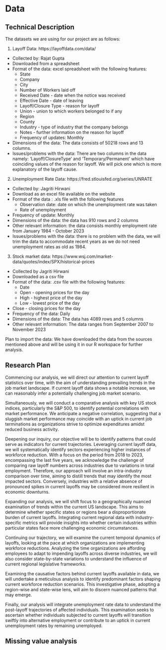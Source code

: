# Data

## Technical Description

The datasets we are using for our project are as follows:

1) Layoff Data: https://layoffdata.com/data/
  - Collected by: Rajat Gupta
  - Downloaded from a spreadsheet
  - Format of the data: excel spreadsheet with the following features:
    - State 
    - Company
    - City 
    - Number of Workers laid off
    - Received Date - date when the notice was received
    - Effective Date - date of leaving
    - Layoff/Closure Type - reason for layoff
    - Union - union to which workers belonged to if any
    - Region 
    - County
    - Industry - type of industry that the company belongs
    - Notes - further information on the reason for layoff
    - Frequency of updates: Monthly
  - Dimensions of the data: The data consists of 50218 rows and 13 columns.
  - Issues/problems with the data:
    There are two columns in the data namely: ‘Layoff/Closure\n Type' and 'Temporary/Permanent' which have coinciding values     of the reason for layoff. We will pick one which is more explanatory of the layoff cause.
    
2) Unemployment Rate Data: https://fred.stlouisfed.org/series/UNRATE
  - Collected by: Jagriti Hirwani
  - Download as an excel file available on the website
  - Format of the data : .xls file with the following features
    - Observation date: date on which the unemployment rate was taken
    - Rate of unemployment
  - Frequency of update: Monthly
  - Dimensions of the data: the data has 910 rows and 2 columns
  - Other relevant information: the data consists monthly employment rate from January 1984 - October 2023
  - Issues/problems with the data: there is no problem with the data, we will trim the data to accommodate recent years as we     do not need unemployment rates as old as 1984.
  
3) Stock market data: https://www.wsj.com/market-data/quotes/index/SPX/historical-prices
  - Collected by Jagriti Hirwani
  - Downloaded as a csv file 
  - Format of the data: .csv file with the following features:
    - Date 
    - Open - opening prices for the day
    - High - highest price of the day
    - Low - lowest price of the day
  - Close - closing prices for the day
  - Frequency of the data: Daily
  - Dimensions of the data: The data has 4089 rows and 5 columns
  - Other relevant information: The data ranges from September 2007 to November 2023
  
Plan to import the data: We have downloaded the data from the sources mentioned above and will be using it in our R workspace for further analysis.


## Research Plan

Commencing our analysis, we will direct our attention to current layoff statistics over time, with the aim of understanding prevailing trends in the job market landscape. If current layoff data shows a notable increase, we can reasonably infer a potentially challenging job market scenario.

Simultaneously, we will conduct a comparative analysis with key US stock indices, particularly the S&P 500, to identify potential correlations with market performance. We anticipate a negative correlation, suggesting that a sluggish market performance may coincide with an uptick in current job terminations as organizations strive to optimize expenditures amidst reduced business activity.

Deepening our inquiry, our objective will be to identify patterns that could serve as indicators for current trajectories. Leveraging current layoff data, we will systematically identify sectors experiencing higher instances of workforce reduction. With a focus on the period from 2018 to 2023, encompassing the last five years, we acknowledge the challenge of comparing raw layoff numbers across industries due to variations in total employment. Therefore, our approach will involve an intra-industry comparison over time, aiming to distill trends that may identify the most impacted sectors. Conversely, industries with a relative absence of pronounced spikes in current layoffs may be considered more resilient in economic downturns.

Expanding our analysis, we will shift focus to a geographically nuanced examination of trends within the current US landscape. This aims to determine whether specific states or regions bear a disproportionate burden of current layoffs. Integrating current regional data with industry-specific metrics will provide insights into whether certain industries within particular states face more challenging economic circumstances.

Continuing our trajectory, we will examine the current temporal dynamics of layoffs, looking at the pace at which organizations are implementing workforce reductions. Analyzing the time organizations are affording employees to adapt to impending layoffs across diverse industries, we will also consider state-by-state variations to understand the influence of current regional legislative frameworks.

Examining the causative factors behind current layoffs available in data, we will undertake a meticulous analysis to identify predominant factors shaping current workforce reduction scenarios. This investigative phase, adopting a region-wise and state-wise lens, will aim to discern nuanced patterns that may emerge.

Finally, our analysis will integrate unemployment rate data to understand the post-layoff trajectories of affected individuals. This examination seeks to ascertain whether individuals subjected to current layoffs will transition swiftly into alternative employment or contribute to an uptick in current unemployment rates by remaining unemployed.

## Missing value analysis

